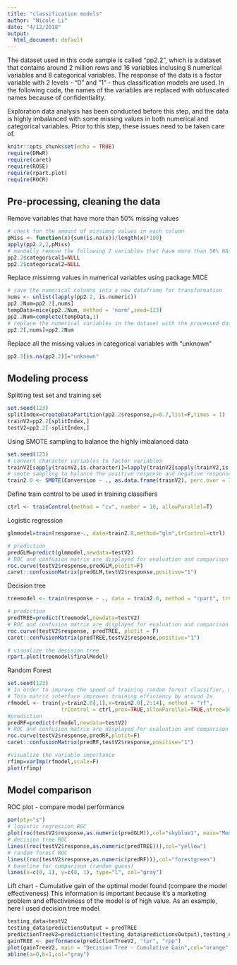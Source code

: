 ```yaml
---
title: "classification models"
author: "Nicole Li"
date: "4/12/2018"
output:
  html_document: default
---
```

 The dataset used in this code sample is called "pp2.2", which is a dataset that contains around 2 million rows and 16 variables inclusing 8 numerical variables and 8 categorical variables. 
 The response of the data is a factor variable with 2 levels - "0" and "1" - thus classification models are used. 
 In the following code, the names of the variables are replaced with obfuscated names because of confidentiality. 

 Exploration data analysis has been conducted before this step, and the data is highly imbalanced with some missing values in both numerical and categorical variables. 
 Prior to this step, these issues need to be taken care of.

```r
knitr::opts_chunk$set(echo = TRUE)
require(DMwR)
require(caret)
require(ROSE)
require(rpart.plot)
require(ROCR)
```

## Pre-processing, cleaning the data

 Remove variables that have more than 50% missing values
```r
# check for the amount of missimng values in each column
pMiss <- function(x){sum(is.na(x))/length(x)*100}
apply(pp2.2,2,pMiss)
# manually remove the following 2 variables that have more than 50% NAs since 2 is relatively small and easy to work with
pp2.2$categorical1=NULL
pp2.2$categorical2=NULL
```

 Replace missimng values in numerical variables using package MICE
```r
# save the numerical columns into a new dataframe for transformation
nums <- unlist(lapply(pp2.2, is.numeric))  
pp2.2Num=pp2.2[,nums]
tempData=mice(pp2.2Num, method = 'norm',seed=123)
pp2.2Num=complete(tempData,1)
# replace the numerical variables in the dataset with the processed data 
pp2.2[,nums]=pp2.2Num
```

 Replace all the missing values in categorical variables with "unknown"
```R
pp2.2[is.na(pp2.2)]="unknown"
```

## Modeling process

 Splitting test set and training set
```r
set.seed(123)
splitIndex=createDataPartition(pp2.2$response,p=0.7,list=F,times = 1)
trainV2=pp2.2[splitIndex,]
testV2=pp2.2[-splitIndex,]
```
 Using SMOTE sampling to balance the highly imbalanced data
```r
set.seed(123)
# convert character variables to factor variables
trainV2[sapply(trainV2,is.character)]=lapply(trainV2[sapply(trainV2,is.character)],as.factor)
# smote sampling to balance the positive response and negative response
train2.0 <- SMOTE(Conversion ~ ., as.data.frame(trainV2), perc.over = 300, perc.under=400)
```
 Define train control to be used in training classifiers
```r
ctrl <- trainControl(method = "cv", number = 10, allowParallel=T)
```
 Logistic regression 
```r
glmmodel=train(response~., data=train2.0,method="glm",trControl=ctrl)
```
```r
# prediction
predGLM=predict(glmmodel,newdata=testV2)
# ROC and confusion matrix are displayed for evaluation and comparison
roc.curve(testV2$response,predGLM,plotit=F)
caret::confusionMatrix(predGLM,testV2$response,positive="1")
```
 Decision tree 
```r
treemodel <- train(response ~ ., data = train2.0, method = "rpart", trControl = ctrl) 
```
```r
# prediction
predTREE=predict(treemodel,newdata=testV2)
# ROC and confusion matrix are displayed for evaluation and comparison
roc.curve(testV2$response, predTREE, plotit = F)
caret::confusionMatrix(predTREE,testV2$response,positive="1")
```
```r
# visualize the decision tree 
rpart.plot(treemodel$finalModel)
```
 Random Forest
```r
set.seed(123)
# In order to improve the speed of training random forest classifier, matrix interface is used in the code
# This matrix interface improves training efficiency by around 2x
rfmodel <- train(y=train2.0[,1],x=train2.0[,2:14], method = "rf",
                 trControl = ctrl,prox=TRUE,allowParallel=TRUE,ntree=500,tuneGrid=data.frame(mtry=4))
#prediction
predRF=predict(rfmodel,newdata=testV2)
# ROC and confusion matrix are displayed for evaluation and comparison
roc.curve(testV2$response,predRF,plotit=F)
caret::confusionMatrix(predRF,testV2$response,positive="1")
```
```r
#visualize the variable importance
rfimp=varImp(rfmodel,scale=F)
plot(rfimp)
```

## Model comparison

 ROC plot - compare model performance
```R
par(pty="s")
# logistic regression ROC
plot(roc(testV2$response,as.numeric(predGLM)),col="skyblue1", main="Model comparison - ROC", xlab="False positive rate",ylab="True positive rate",legacy.axes=T)
# decision tree ROC
lines((roc(testV2$response,as.numeric(predTREE))),col="yellow")
# random forest ROC
lines((roc(testV2$response,as.numeric(predRF))),col="forestgreen")
# baseline for comparison (random guess)
lines(x=c(0, 1), y=c(0, 1), type="l", col="gray")
```

 Lift chart - Cumulative gain of the optimal model found (compare the model effectiveness) This information is important because it's a marketing problem and effectiveness of the model is of high value. 
 As an example, here I used decision tree model.
```r
testing_data=testV2
testing_data$predictionsOutput = predTREE
predictionTreeV2=prediction(c(testing_data$predictionsOutput),testing_data$response)
gainTREE <- performance(predictionTreeV2, "tpr", "rpp")
plot(gainTreeV2, main = "Decision Tree - Cumulative Gain",col="orange", lwd=2, xlab="% of observations", ylab= "% positive outcome (conversion)")
abline(a=0,b=1,col="gray")
```

